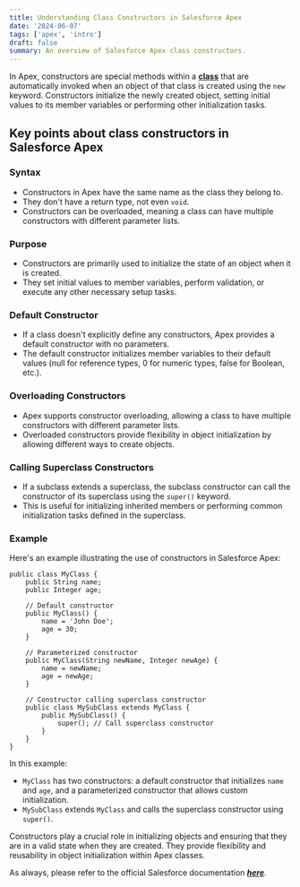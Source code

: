 ```yaml
---
title: Understanding Class Constructors in Salesforce Apex
date: '2024-06-07'
tags: ['apex', 'intro']
draft: false
summary: An overview of Salesforce Apex class constructors.
---
```


In Apex, constructors are special methods within a [**class**](/blog/understanding-classes-in-apex) that are automatically invoked when an object of that class is created using the `new` keyword. Constructors initialize the newly created object, setting initial values to its member variables or performing other initialization tasks.

## Key points about class constructors in Salesforce Apex

### **Syntax**

- Constructors in Apex have the same name as the class they belong to.
- They don't have a return type, not even `void`.
- Constructors can be overloaded, meaning a class can have multiple constructors with different parameter lists.

### **Purpose**

- Constructors are primarily used to initialize the state of an object when it is created.
- They set initial values to member variables, perform validation, or execute any other necessary setup tasks.

### **Default Constructor**

- If a class doesn't explicitly define any constructors, Apex provides a default constructor with no parameters.
- The default constructor initializes member variables to their default values (null for reference types, 0 for numeric types, false for Boolean, etc.).

### **Overloading Constructors**

- Apex supports constructor overloading, allowing a class to have multiple constructors with different parameter lists.
- Overloaded constructors provide flexibility in object initialization by allowing different ways to create objects.

### **Calling Superclass Constructors**

- If a subclass extends a superclass, the subclass constructor can call the constructor of its superclass using the `super()` keyword.
- This is useful for initializing inherited members or performing common initialization tasks defined in the superclass.

### **Example**

Here's an example illustrating the use of constructors in Salesforce Apex:

```apex
public class MyClass {
    public String name;
    public Integer age;

    // Default constructor
    public MyClass() {
        name = 'John Doe';
        age = 30;
    }

    // Parameterized constructor
    public MyClass(String newName, Integer newAge) {
        name = newName;
        age = newAge;
    }

    // Constructor calling superclass constructor
    public class MySubClass extends MyClass {
        public MySubClass() {
            super(); // Call superclass constructor
        }
    }
}
```

In this example:

- `MyClass` has two constructors: a default constructor that initializes `name` and `age`, and a parameterized constructor that allows custom initialization.
- `MySubClass` extends `MyClass` and calls the superclass constructor using `super()`.

Constructors play a crucial role in initializing objects and ensuring that they are in a valid state when they are created. They provide flexibility and reusability in object initialization within Apex classes.

As always, please refer to the official Salesforce documentation **_[here](https://developer.salesforce.com/docs/atlas.en-us.apexref.meta/apexref/apex_ref_guide.htm)_**.
